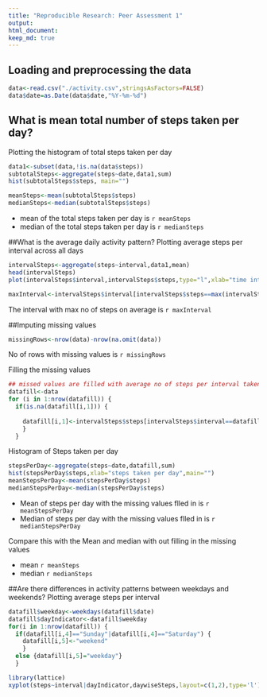 ```yaml
---
title: "Reproducible Research: Peer Assessment 1"
output: 
html_document:
keep_md: true
---
```


## Loading and preprocessing the data
```r
data<-read.csv("./activity.csv",stringsAsFactors=FALSE)
data$date=as.Date(data$date,"%Y-%m-%d")
```

## What is mean total number of steps taken per day?
Plotting the histogram of total steps taken per day

```r
data1<-subset(data,!is.na(data$steps))
subtotalSteps<-aggregate(steps~date,data1,sum)
hist(subtotalSteps$steps, main="")
```


```r
meanSteps<-mean(subtotalSteps$steps)
medianSteps<-median(subtotalSteps$steps)
```
- mean of the total steps taken per day is `r meanSteps`
- median of the total steps taken per day is `r medianSteps`

##What is the average daily activity pattern?
Plotting average steps per interval across all days
```r
intervalSteps<-aggregate(steps~interval,data1,mean)
head(intervalSteps)
plot(intervalSteps$interval,intervalSteps$steps,type="l",xlab="time interval",ylab="average steps perinterval")

maxInterval<-intervalSteps$interval[intervalSteps$steps==max(intervalSteps$steps)]
```
The interval with max no of steps on average is `r maxInterval`

##Imputing missing values
```r

missingRows<-nrow(data)-nrow(na.omit(data))
```
No of rows with missing values is `r missingRows`

Filling the missing values
```r
## missed values are filled with average no of steps per interval taken across ##all days.
datafill<-data
for (i in 1:nrow(datafill)) {
  if(is.na(datafill[i,1])) {
    
    datafill[i,1]<-intervalSteps$steps[intervalSteps$interval==datafill[i,3]]
    }
  }

```
Histogram of Steps taken per day
```r
stepsPerDay<-aggregate(steps~date,datafill,sum)
hist(stepsPerDay$steps,xlab="steps taken per day",main="")
meanStepsPerDay<-mean(stepsPerDay$steps)
medianStepsPerDay<-median(stepsPerDay$steps)
```
- Mean of steps per day with the missing values flled in is `r meanStepsPerDay`
- Median of steps per day with the missing values flled in is `r medianStepsPerDay`

Compare this with the Mean and median with out filling in the missing values

- mean  `r meanSteps`
- median  `r medianSteps`

##Are there differences in activity patterns between weekdays and weekends?
Plotting average steps per interval

``` r
datafill$weekday<-weekdays(datafill$date)
datafill$dayIndicator<-datafill$weekday
for(i in 1:nrow(datafill)) {
  if(datafill[i,4]=="Sunday"|datafill[i,4]=="Saturday") {
    datafill[i,5]<-"weekend"
    }
  else {datafill[i,5]="weekday"}
  }

library(lattice)
xyplot(steps~interval|dayIndicator,daywiseSteps,layout=c(1,2),type='l')
```
